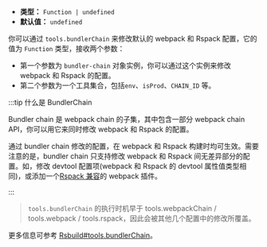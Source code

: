 - **类型：** `Function | undefined`
- **默认值：** `undefined`

你可以通过 `tools.bundlerChain` 来修改默认的 webpack 和 Rspack 配置，它的值为 `Function` 类型，接收两个参数：

- 第一个参数为 `bundler-chain` 对象实例，你可以通过这个实例来修改 webpack 和 Rspack 的配置。
- 第二个参数为一个工具集合，包括`env`、`isProd`、`CHAIN_ID` 等。

:::tip 什么是 BundlerChain

Bundler chain 是 webpack chain 的子集，其中包含一部分 webpack chain API，你可以用它来同时修改 webpack 和 Rspack 的配置。

通过 bundler chain 修改的配置，在 webpack 和 Rspack 构建时均可生效。需要注意的是，bundler chain 只支持修改 webpack 和 Rspack 间无差异部分的配置。如，修改 devtool 配置项(webpack 和 Rspack 的 devtool 属性值类型相同)，或添加一个[Rspack 兼容](https://rspack.dev/zh/guide/compatibility/plugin)的 webpack 插件。

:::

> `tools.bundlerChain` 的执行时机早于 tools.webpackChain / tools.webpack / tools.rspack，因此会被其他几个配置中的修改所覆盖。

更多信息可参考 [Rsbuild#tools.bundlerChain](https://rsbuild.dev/zh/config/tools/bundler-chain)。
